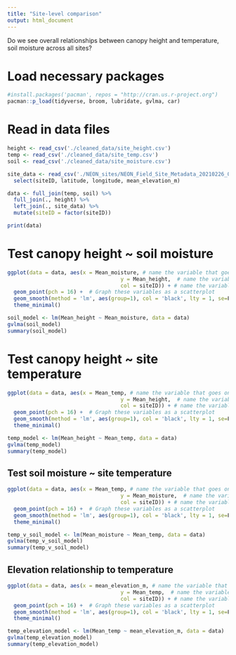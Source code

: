 ```yaml
---
title: "Site-level comparison"
output: html_document
---
```


Do we see overall relationships between canopy height and temperature, soil moisture across all sites?

# Load necessary packages
```r
#install.packages('pacman', repos = "http://cran.us.r-project.org")
pacman::p_load(tidyverse, broom, lubridate, gvlma, car)
```

# Read in data files
```r
height <- read_csv('./cleaned_data/site_height.csv')
temp <- read_csv('./cleaned_data/site_temp.csv')
soil <- read_csv('./cleaned_data/site_moisture.csv')

site_data <- read_csv('./NEON_sites/NEON_Field_Site_Metadata_20210226_0.csv') %>% 
  select(siteID, latitude, longitude, mean_elevation_m)
```

```r
data <- full_join(temp, soil) %>%
  full_join(., height) %>% 
  left_join(., site_data) %>% 
  mutate(siteID = factor(siteID))

print(data)
```

# Test canopy height ~ soil moisture
```r
ggplot(data = data, aes(x = Mean_moisture, # name the variable that goes on the x-axis
                                    y = Mean_height,  # name the variable that goes on the y-axis
                                    col = siteID)) + # name the variable to differentiate colors
  geom_point(pch = 16) +  # Graph these variables as a scatterplot
  geom_smooth(method = 'lm', aes(group=1), col = 'black', lty = 1, se=F, lwd=.5) +
  theme_minimal()
```

```r
soil_model <- lm(Mean_height ~ Mean_moisture, data = data)
gvlma(soil_model)
summary(soil_model)
```

# Test  canopy height ~ site temperature
```r
ggplot(data = data, aes(x = Mean_temp, # name the variable that goes on the x-axis
                                    y = Mean_height,  # name the variable that goes on the y-axis
                                    col = siteID)) + # name the variable to differentiate colors
  geom_point(pch = 16) +  # Graph these variables as a scatterplot
  geom_smooth(method = 'lm', aes(group=1), col = 'black', lty = 1, se=F, lwd=.5) +
  theme_minimal()
```

```r
temp_model <- lm(Mean_height ~ Mean_temp, data = data)
gvlma(temp_model)
summary(temp_model)
```

## Test  soil moisture ~ site temperature
```r
ggplot(data = data, aes(x = Mean_temp, # name the variable that goes on the x-axis
                                    y = Mean_moisture,  # name the variable that goes on the y-axis
                                    col = siteID)) + # name the variable to differentiate colors
  geom_point(pch = 16) +  # Graph these variables as a scatterplot
  geom_smooth(method = 'lm', aes(group=1), col = 'black', lty = 1, se=F, lwd=.5) +
  theme_minimal()
```

```r
temp_v_soil_model <- lm(Mean_moisture ~ Mean_temp, data = data)
gvlma(temp_v_soil_model)
summary(temp_v_soil_model)
```

## Elevation relationship to temperature
```r
ggplot(data = data, aes(x = mean_elevation_m, # name the variable that goes on the x-axis
                                    y = Mean_temp,  # name the variable that goes on the y-axis
                                    col = siteID)) + # name the variable to differentiate colors
  geom_point(pch = 16) +  # Graph these variables as a scatterplot
  geom_smooth(method = 'lm', aes(group=1), col = 'black', lty = 1, se=F, lwd=.5) +
  theme_minimal()
```

```r
temp_elevation_model <- lm(Mean_temp ~ mean_elevation_m, data = data)
gvlma(temp_elevation_model)
summary(temp_elevation_model)
```

